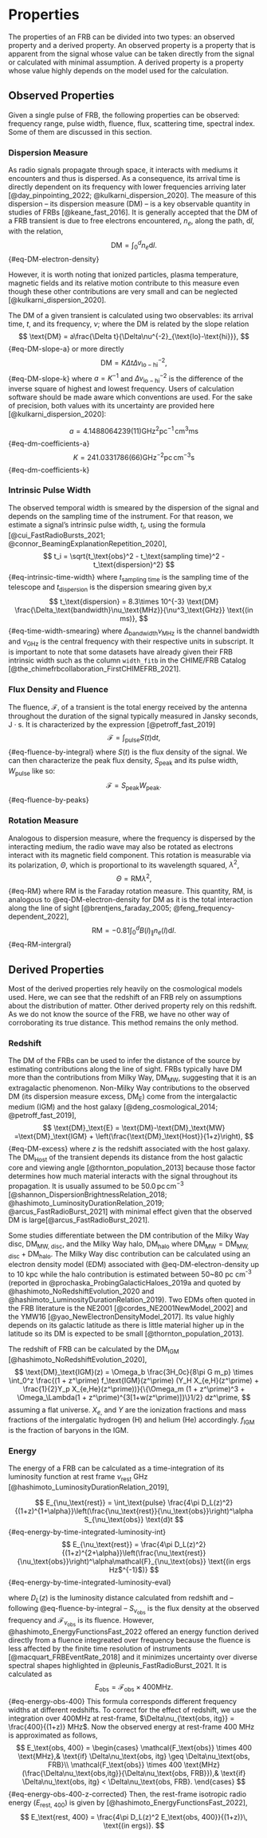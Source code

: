 # Properties {#sec-properties}

The properties of an FRB can be divided into two types: an observed property and a derived property.
An observed property is a property that is apparent from the signal whose value can be taken directly from the signal or calculated with minimal assumption.
A derived property is a property whose value highly depends on the model used for the calculation.

## Observed Properties

Given a single pulse of FRB, the following properties can be observed: frequency range, pulse width, fluence, flux, scattering time, spectral index.
Some of them are discussed in this section.

<!-- TODO Write -->
<!-- ## Frequency Ranges {#sec-prop-freq}

... -->

### Dispersion Measure {#sec-prop-dm}

As radio signals propagate through space, it interacts with mediums it encounters and thus is dispersed.
As a consequence, its arrival time is directly dependent on its frequency with lower frequencies arriving later [@day_pinpointing_2022; @kulkarni_dispersion_2020].
The measure of this dispersion – its dispersion measure (DM) – is a key observable quantity in studies of FRBs [@keane_fast_2016].
It is generally accepted that the DM of a FRB transient is due to free electrons encountered, $n_e$, along the path, $\text{d}l$, with the relation,
$$
\text{DM} = \int_0^d n_e \text{d}l.
$$ {#eq-DM-electron-density}

However, it is worth noting that ionized particles, plasma temperature, magnetic fields and its relative motion contribute to this measure even though these other contributions are very small and can be neglected [@kulkarni_dispersion_2020].

The DM of a given transient is calculated using two observables: its arrival time, $t$, and its frequency, $\nu$; where the DM is related by the slope relation
$$
\text{DM} = a\frac{\Delta t}{\Delta\nu^{-2}_{\text{lo}-\text{hi}}},
$$ {#eq-DM-slope-a}
or more directly
$$
\text{DM} = K\Delta t\Delta\nu^{-2}_{\text{lo}-\text{hi}},
$$ {#eq-DM-slope-k}
where $a=K^{-1}$ and $\Delta\nu^{-2}_{\text{lo}-\text{hi}}$ is the difference of the inverse square of highest and lowest frequency.
Users of calculation software should be made aware which conventions are used.
For the sake of precision, both values with its uncertainty are provided here [@kulkarni_dispersion_2020]:


$$
    a = 4.148 806 4239(11) \text{GHz}^2\text{pc}^{-1}\,\text{cm}^3\text{ms}
$${#eq-dm-coefficients-a}
$$
    K = 241.033 1786(66)  \text{GHz}^{-2}\text{pc}\,\text{cm}^{-3}\text{s}
$${#eq-dm-coefficients-k}

### Intrinsic Pulse Width

The observed temporal width is smeared by the dispersion of the signal and depends on the sampling time of the instrument. For that reason, we estimate a signal's intrinsic pulse width, $t_i$, using the formula [@cui_FastRadioBursts_2021; @connor_BeamingExplanationRepetition_2020],
$$
t_i = \sqrt{t_\text{obs}^2 - t_\text{sampling time}^2 - t_\text{dispersion}^2}
$${#eq-intrinsic-time-width}
where $t_\text{sampling time}$ is the sampling time of the telescope and $t_\text{dispersion}$ is the dispersion smearing given by,x
$$
t_\text{dispersion} = 8.3\times 10^{-3} \text{DM} \frac{\Delta_\text{bandwidth}\nu_\text{MHz}}{\nu^3_\text{GHz}} \text{(in ms)},
$${#eq-time-width-smearing}
where $\Delta_\text{bandwidth}\nu_\text{MHz}$ is the channel bandwidth and $\nu_\text{GHz}$ is the central frequency with their respective units in subscript.
It is important to note that some datasets have already given their FRB intrinsic width such as the column `width_fitb` in the CHIME/FRB Catalog [@the_chimefrbcollaboration_FirstCHIMEFRB_2021].

### Flux Density and Fluence

The fluence, $\mathcal{F}$, of a transient is the total energy received by the antenna throughout the duration of the signal typically measured in Jansky seconds, $\text{J}\cdot\text{s}$.
It is characterized by the expression [@petroff_fast_2019]
$$
\mathcal{F} = \int_\text{pulse} S(t) \text{d}t,
$$ {#eq-fluence-by-integral}
where $S(t)$ is the flux density of the signal. 
We can then characterize the peak flux density, $S_\text{peak}$ and its pulse width, $W_\text{pulse}$ like so:
$$
\mathcal{F} = S_\text{peak} W_\text{peak}.
$$ {#eq-fluence-by-peaks}

###	Rotation Measure
Analogous to dispersion measure, where the frequency is dispersed by the interacting medium, the radio wave may also be rotated as electrons interact with its magnetic field component.
This rotation is measurable via its polarization, $\Theta$, which is proportional to its wavelength squared, $\lambda^2$,
$$
\Theta = \text{RM} \lambda^2,
$$ {#eq-RM}
where RM is the Faraday rotation measure.
This quantity, RM, is analogous to @eq-DM-electron-density for DM as it is the total interaction along the line of sight [@brentjens_faraday_2005; @feng_frequency-dependent_2022],
$$
\text{RM} = -0.81\int_0^d B(l)_\parallel n_e(l) \text{d}l.
$$ {#eq-RM-intergral}

## Derived Properties

Most of the derived properties rely heavily on the cosmological models used.
Here, we can see that the redshift of an FRB rely on assumptions about the distribution of matter.
Other derived property rely on this redshift.
As we do not know the source of the FRB, we have no other way of corroborating its true distance.
This method remains the only method.   
<!-- ### Luminosity -->
<!-- TODO: Isi -->

### Redshift
The DM of the FRBs can be used to infer the distance of the source by estimating contributions along the line of sight.
FRBs typically have DM more than the contributions from Milky Way, $\text{DM}_\text{MW}$, suggesting that it is an extragalactic phenomenon.
Non-Milky Way contributions to the observed DM (its dispersion measure excess, $\text{DM}_\text{E}$) come from the intergalactic medium (IGM) and the host galaxy [@deng_cosmological_2014; @petroff_fast_2019],
$$
\text{DM}_\text{E} = \text{DM}-\text{DM}_\text{MW} =\text{DM}_\text{IGM} + \left(\frac{\text{DM}_\text{Host}}{1+z}\right),
$$ {#eq-DM-excess}
where $z$ is the redshift associated with the host galaxy. 
The $\text{DM}_\text{Host}$ of the transient depends its distance from the host galactic core and viewing angle [@thornton_population_2013] because those factor determines how much material interacts with the signal throughout its propagation.
It is usually assumed to be $50.0\,\text{pc}\,\text{cm}^{-3}$ [@shannon_DispersionBrightnessRelation_2018; @hashimoto_LuminosityDurationRelation_2019; @arcus_FastRadioBurst_2021] with minimal effect given that the observed DM is large[@arcus_FastRadioBurst_2021].

Some studies differentiate between the DM contribution of the Milky Way disc, $\text{DM}_\text{MW, disc}$, and the Milky Way halo, $\text{DM}_\text{halo}$ where $\text{DM}_\text{MW} = \text{DM}_\text{MW, disc} + \text{DM}_\text{halo}$.
The Milky Way disc contribution can be calculated using an electron density model (EDM) associated with @eq-DM-electron-density up to 10 kpc while the halo contribution is estimated between 50~80 pc cm^-3^ (reported in @prochaska_ProbingGalacticHaloes_2019a and quoted by @hashimoto_NoRedshiftEvolution_2020 and @hashimoto_LuminosityDurationRelation_2019).
Two EDMs often quoted in the FRB literature is the NE2001 [@cordes_NE2001NewModel_2002] and the YMW16 [@yao_NewElectronDensityModel_2017].
Its value highly depends on its galactic latitude as there is little material higher up in the latitude so its DM is expected to be small [@thornton_population_2013].

The redshift of FRB can be calculated by the $\text{DM}_\text{IGM}$ [@hashimoto_NoRedshiftEvolution_2020],
$$
\text{DM}_\text{IGM}(z) = \Omega_b \frac{3H_0c}{8\pi G m_p}
    \times \int_0^z \frac{(1 + z^\prime) f_\text{IGM}(z^\prime) (Y_H X_{e,H}(z^\prime) + \frac{1}{2}Y_p X_{e,He}(z^\prime))}{\{\Omega_m (1 + z^\prime)^3 + \Omega_\Lambda(1 + z^\prime)^{3[1+w(z^\prime)]}\}1/2} dz^\prime,
$$
assuming a flat universe. 
$X_{e,}$ and $Y$ are the ionization fractions and mass fractions of the intergalatic hydrogen (H) and helium (He) accordingly.
$f_\text{IGM}$ is the fraction of baryons in the IGM.

<!-- TODO: Isi
### Luminosity Distance

$D_L(z) = (1+z) D_M$ (line of sight co-moving distance) TODO: Rujuk @macquart_FRBEventRate_2018

TODO: Isi

### Brightness Temperature

TODO: Isi  -->


### Energy

The energy of a FRB can be calculated as a time-integration of its luminosity function at rest frame $\nu_\text{rest}$ GHz [@hashimoto_LuminosityDurationRelation_2019],

$$
    E_{\nu_\text{rest}} = \int_\text{pulse} \frac{4\pi D_L(z)^2}{(1+z)^{1+\alpha}}\left(\frac{\nu_\text{rest}}{\nu_\text{obs}}\right)^\alpha S_{\nu_\text{obs}} \text{d}t
$${#eq-energy-by-time-integrated-luminosity-int}
$$
    E_{\nu_\text{rest}} = \frac{4\pi D_L(z)^2}{(1+z)^{2+\alpha}}\left(\frac{\nu_\text{rest}}{\nu_\text{obs}}\right)^\alpha\mathcal{F}_{\nu_\text{obs}} \text{(in ergs Hz$^{-1}$)}
$${#eq-energy-by-time-integrated-luminosity-eval}

where $D_L(z)$ is the luminosity distance calculated from redshift and -- following @eq-fluence-by-integral -- $S{_{\nu_\text{obs}}}$ is the flux density at the observed frequency and $\mathcal{F}{_{\nu_\text{obs}}}$ is its fluence.
However, @hashimoto_EnergyFunctionsFast_2022 offered an energy function derived directly from a fluence integreated over frequency because the fluence is less affected by the finite time resolution of instruments [@macquart_FRBEventRate_2018] and it minimizes uncertainty over diverse spectral shapes highlighted in @pleunis_FastRadioBurst_2021. It is calculated as
$$
E_\text{obs} = \mathcal{F}_\text{obs} \times 400\text{MHz}.
$${#eq-energy-obs-400}
This formula corresponds different frequency widths at different redshifts. 
To correct for the effect of redshift, we use the integration over 400MHz at rest-frame, $\Delta\nu_{\text{obs, itg}} = \frac{400}{(1+z)} MHz$.
Now the observed energy at rest-frame 400 MHz is approximated as follows,
$$
E_\text{obs, 400} = 
\begin{cases}
\mathcal{F_\text{obs}} \times 400 \text{MHz},& \text{if} \Delta\nu_\text{obs, itg} \geq \Delta\nu_\text{obs, FRB}\\
\mathcal{F_\text{obs}} \times 400 \text{MHz} (\frac{\Delta\nu_\text{obs,itg}}{\Delta\nu_\text{obs, FRB}}),& \text{if} \Delta\nu_\text{obs, itg} < \Delta\nu_\text{obs, FRB}.
\end{cases}
$${#eq-energy-obs-400-z-corrected}
Then, the rest-frame isotropic radio energy ($E_\text{rest, 400}$) is given by [@hashimoto_EnergyFunctionsFast_2022],
$$
E_\text{rest, 400} = \frac{4\pi D_L(z)^2 E_\text{obs, 400}}{(1+z)}\, \text{(in ergs)}.
$$